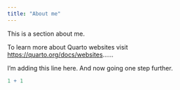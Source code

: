 ---
title: "About me"
---

This is a section about me.

To learn more about Quarto websites visit <https://quarto.org/docs/websites>......

I'm adding this line here. And now going one step further.

```{r}
1 + 1
```
